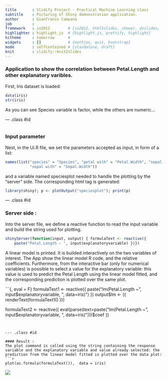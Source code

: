```yaml
---
title       : Slidify Project - Practical Machine Learning class 
subtitle    : Picturing of Shiny demonstration application.
author      : Gianfranco Campana
job         : 
framework   : io2012        # {io2012, html5slides, shower, dzslides, ...}
highlighter : highlight.js  # {highlight.js, prettify, highlight}
hitheme     : tomorrow      # 
widgets     : []            # {mathjax, quiz, bootstrap}
mode        : selfcontained # {standalone, draft}
knit        : slidify::knit2slides
---
```


### Application to show the correlation between Petal.Length and other explanatory varibles.

First, Iris dataset is loaded: 
```r
data(iris)
str(iris)
```
As you can see Species variable is factor, while the others are numeric... 

--- .class #id 
```r

```

### Input parameter

Next, in the Ui.R file, we set the parameters accepted as input, in form of a list: 

```r
names(list("species" = "Species", "petal with" = "Petal.Width", "sepal length" = "Sepal.Length", 
           "sepal with" = "Sepal.Width"))

```
and a variable named speciesplot needed to handle the plotting by the "server" side. The corresponding html tag is generated:
```r
library(shiny); p <- plotOutput("speciesplot"); print(p)
```

--- .class #id 

### Server side :

Into the server file, we define a reactive function to read the input variable and build the string used for plotting. 
```r
shinyServer(function(input, output) { formulaText <- reactive({
    paste("Petal.Length ~ ", input$explanatoryvariable) })})
```
A linear model is printed. It is builded interactively on the two variables of interest. The App show the linear model R code, and the relative coefficients. Furthermore, from the interactive bar (only for numerical variables) is possible to select a value for the explanatory variable: this value is used to predict the Petal Length using the linear model fitted, and the corresponding prediction is plotted over the same plot.

```{, eval = F}
formulaText1 <- reactive({
    paste("lm(Petal.Length ~ ", input$explanatoryvariable, ", data=iris)")
  })
  output$lm <- ({  renderText(formulaText1() )})  

  formulaText2 <- reactive({
    eval(parse(text=paste("lm(Petal.Length ~ ", input$explanatoryvariable, ", data=iris)")))$coef
  })
```


--- .class #id 

#### Result :
The plot command is called using the string containing the response variable and the explanatory variable and value already selected: the prediction from the linear model fitted is plotted over the data plot:
```r
plot(as.formula(formulaText()),  data = iris)
```
<div><img src="./assets/img/img.jpg"></div>

